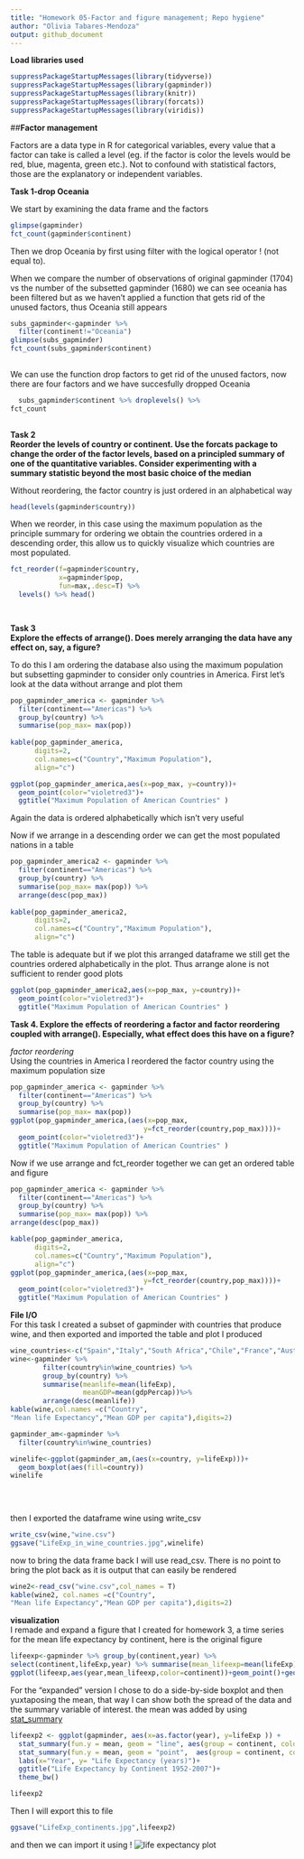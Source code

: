 ```yaml
---
title: "Homework 05-Factor and figure management; Repo hygiene"
author: "Olivia Tabares-Mendoza"
output: github_document
---
```

**Load libraries used**
```r
suppressPackageStartupMessages(library(tidyverse))
suppressPackageStartupMessages(library(gapminder))
suppressPackageStartupMessages(library(knitr))
suppressPackageStartupMessages(library(forcats))
suppressPackageStartupMessages(library(viridis)) 

```

##**Factor management**  

Factors are a data type in R for categorical variables, every value that a factor can take is called a level (eg. if the factor is color the levels would be red, blue, magenta, green etc.). Not to confound with statistical factors, those are the explanatory or independent variables. 

**Task 1-drop Oceania**  

We start by examining the data frame and the factors
```r
glimpse(gapminder)
fct_count(gapminder$continent)
```

Then we drop Oceania by first using filter with the logical operator ! (not equal to).  

When we compare the number of observations of original gapminder (1704) vs the number of the subsetted gapminder (1680) we can see oceania has been filtered but as we haven't applied a function that gets rid of the unused factors, thus Oceania still appears
```r
subs_gapminder<-gapminder %>%
  filter(continent!="Oceania")
glimpse(subs_gapminder)
fct_count(subs_gapminder$continent)
  
```

We can use the function drop factors to get rid of the unused factors, now there are four factors and we have succesfully dropped Oceania
```r
  subs_gapminder$continent %>% droplevels() %>% 
fct_count
  
```


**Task 2**  
**Reorder the levels of country or continent. Use the forcats package to change the order of the factor levels, based on a principled summary of one of the quantitative variables. Consider experimenting with a summary statistic beyond the most basic choice of the median** 

Without reordering, the factor  country is  just ordered in an alphabetical way
```r
head(levels(gapminder$country))
```
When we reorder, in this case using the maximum population as the principle summary for ordering we obtain the countries ordered in a descending order, this allow us to quickly visualize which countries are most populated. 
```r
fct_reorder(f=gapminder$country,
            x=gapminder$pop,
            fun=max,.desc=T) %>% 
  levels() %>% head()

  
```
**Task 3**  
**Explore the effects of arrange(). Does merely arranging the data have any effect on, say, a figure?**

To do this I am ordering the database also using the maximum population but subsetting gapminder to consider only countries in America. First let's look at the data without arrange and plot them
```r
pop_gapminder_america <- gapminder %>%
  filter(continent=="Americas") %>% 
  group_by(country) %>%
  summarise(pop_max= max(pop))
 
kable(pop_gapminder_america,
      digits=2,
      col.names=c("Country","Maximum Population"),
      align="c")
```

```r
ggplot(pop_gapminder_america,aes(x=pop_max, y=country))+
  geom_point(color="violetred3")+
  ggtitle("Maximum Population of American Countries" )
```
Again the data is ordered alphabetically which isn't very useful

Now if we arrange in a descending order we can get the most populated nations in a table
    
```r
pop_gapminder_america2 <- gapminder %>%
  filter(continent=="Americas") %>% 
  group_by(country) %>%
  summarise(pop_max= max(pop)) %>% 
  arrange(desc(pop_max))
  
kable(pop_gapminder_america2,
      digits=2,
      col.names=c("Country","Maximum Population"),
      align="c")
```

The table is adequate but if we plot this arranged dataframe we still get the countries ordered alphabetically in the plot. Thus arrange alone is not sufficient to render good plots
```r
ggplot(pop_gapminder_america2,aes(x=pop_max, y=country))+
  geom_point(color="violetred3")+
  ggtitle("Maximum Population of American Countries" )
```

**Task 4. Explore the effects of reordering a factor and factor reordering coupled with arrange(). Especially, what effect does this have on a figure?**

*factor reordering*  
Using the countries in America I reordered the factor country using the maximum population size  
```r
pop_gapminder_america <- gapminder %>%
  filter(continent=="Americas") %>% 
  group_by(country) %>%
  summarise(pop_max= max(pop))
ggplot(pop_gapminder_america,(aes(x=pop_max,
                                 y=fct_reorder(country,pop_max))))+
  geom_point(color="violetred3")+
  ggtitle("Maximum Population of American Countries" )
```
Now if we use arrange and fct_reorder together we can get an ordered table and figure
```r
pop_gapminder_america <- gapminder %>%
  filter(continent=="Americas") %>% 
  group_by(country) %>%
  summarise(pop_max= max(pop)) %>% 
arrange(desc(pop_max))

kable(pop_gapminder_america,
      digits=2,
      col.names=c("Country","Maximum Population"),
      align="c")
ggplot(pop_gapminder_america,(aes(x=pop_max,
                                 y=fct_reorder(country,pop_max))))+
  geom_point(color="violetred3")+
  ggtitle("Maximum Population of American Countries" )
```
**File I/O**  
For this task I created a subset of gapminder with countries that produce wine, and then exported and imported the table and plot I produced
```r
wine_countries<-c("Spain","Italy","South Africa","Chile","France","Australia")
wine<-gapminder %>%
        filter(country%in%wine_countries) %>% 
        group_by(country) %>% 
        summarise(meanlife=mean(lifeExp),
                  meanGDP=mean(gdpPercap))%>% 
        arrange(desc(meanlife))
kable(wine,col.names =c("Country",
"Mean life Expectancy","Mean GDP per capita"),digits=2)

gapminder_am<-gapminder %>%
  filter(country%in%wine_countries)

winelife<-ggplot(gapminder_am,(aes(x=country, y=lifeExp)))+
  geom_boxplot(aes(fill=country))
winelife
  
  
  
```

then I exported the dataframe wine using write_csv
```r

write_csv(wine,"wine.csv")
ggsave("LifeExp_in_wine_countries.jpg",winelife)
```
now to bring the data frame  back I will use read_csv. There is no point to bring the plot back as it is output that can easily be rendered
```r
wine2<-read_csv("wine.csv",col_names = T)
kable(wine2, col.names =c("Country",
"Mean life Expectancy","Mean GDP per capita"),digits=2)
```

**visualization**  
I remade and expand a figure that I created for homework 3, a time series for the mean life expectancy by continent, here is the original figure
```r
lifeexp<-gapminder %>% group_by(continent,year) %>% 
select(continent,lifeExp,year) %>% summarise(mean_lifeexp=mean(lifeExp))
ggplot(lifeexp,aes(year,mean_lifeexp,color=continent))+geom_point()+geom_line()+theme_bw()+labs(x="Year", y="Mean Life Expectancy")
```

For the "expanded" version I chose to do a side-by-side boxplot and then yuxtaposing the mean, that way I can show both the spread of the data and the summary variable of interest. the mean was added by using [stat_summary](http://ggplot2.tidyverse.org/reference/stat_summary.html)
```r
lifeexp2 <- ggplot(gapminder, aes(x=as.factor(year), y=lifeExp )) +         geom_boxplot(aes(fill = continent))+
  stat_summary(fun.y = mean, geom = "line", aes(group = continent, colour = continent)) + 
  stat_summary(fun.y = mean, geom = "point",  aes(group = continent, colour = continent))+
  labs(x="Year", y= "Life Expectancy (years)")+
  ggtitle("Life Expectancy by Continent 1952-2007")+
  theme_bw()

lifeexp2
```
Then I will export this to file
```r
ggsave("LifeExp_continents.jpg",lifeexp2)
```
and then we can import it using ! ![life expectancy plot](C:/Users/Liv/Documents/STAT545/STAT545-hw-Tabares-Olivia/hw_05/lifeExp_continents.jpg)



